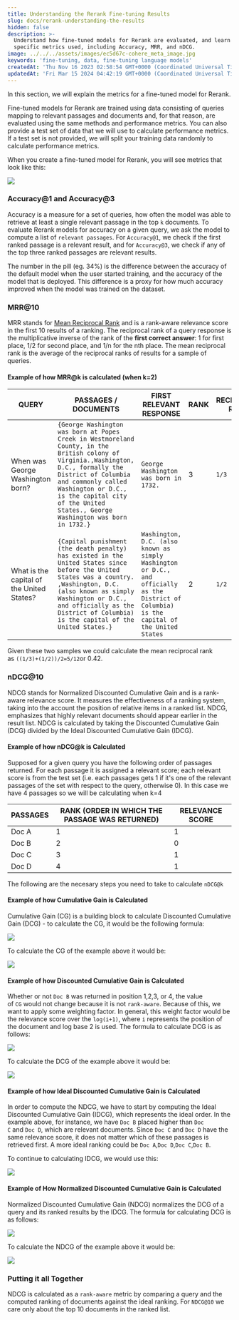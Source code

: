 ```yaml
---
title: Understanding the Rerank Fine-tuning Results
slug: docs/rerank-understanding-the-results
hidden: false
description: >-
  Understand how fine-tuned models for Rerank are evaluated, and learn about the
  specific metrics used, including Accuracy, MRR, and nDCG.
image: ../../../assets/images/ec5d67c-cohere_meta_image.jpg
keywords: 'fine-tuning, data, fine-tuning language models'
createdAt: 'Thu Nov 16 2023 02:58:54 GMT+0000 (Coordinated Universal Time)'
updatedAt: 'Fri Mar 15 2024 04:42:19 GMT+0000 (Coordinated Universal Time)'
---
```

In this section, we will explain the metrics for a fine-tuned model for Rerank.

Fine-tuned models for Rerank are trained using data consisting of queries mapping to relevant passages and documents and, for that reason, are evaluated using the same methods and performance metrics. You can also provide a test set of data that we will use to calculate performance metrics. If a test set is not provided, we will split your training data randomly to calculate performance metrics.

When you create a fine-tuned model for Rerank, you will see metrics that look like this:

<img src='../../../assets/images/98abd8a-rerank_1.png' />


### Accuracy@1 and Accuracy@3

Accuracy is a measure for a set of queries, how often the model was able to retrieve at least a single relevant passage in the top `k` documents. To evaluate Rerank models for accuracy on a given query, we ask the model to compute a list of `relevant passages`. For `Accuracy@1`, we check if the first ranked passage is a relevant result, and for `Accuracy@3`, we check if any of the top three ranked passages are relevant results.

The number in the pill (eg. 34%) is the difference between the accuracy of the default model when the user started training, and the accuracy of the model that is deployed. This difference is a proxy for how much accuracy improved when the model was trained on the dataset.

### MRR@10

MRR stands for [Mean Reciprocal Rank](https://en.wikipedia.org/wiki/Mean_reciprocal_rank) and is a rank-aware relevance score in the first 10 results of a ranking. The reciprocal rank of a query response is the multiplicative inverse of the rank of the **first correct answer**: 1 for first place, 1/2 for second place, and 1/n for the nth place. The mean reciprocal rank is the average of the reciprocal ranks of results for a sample of queries.

#### Example of how MRR@k is calculated (when k=2)

| QUERY                                     | PASSAGES / DOCUMENTS                                                                                                                                                                                                                                                              | FIRST RELEVANT RESPONSE                                                                                                                    | RANK | RECIPROCAL RANK |
| ----------------------------------------- | --------------------------------------------------------------------------------------------------------------------------------------------------------------------------------------------------------------------------------------------------------------------------------- | ------------------------------------------------------------------------------------------------------------------------------------------ | ---- | --------------- |
| When was George Washington born?          | `{George Washington was born at Popes Creek in Westmoreland County, in the British colony of Virginia.,Washington, D.C., formally the District of Columbia and commonly called Washington or D.C., is the capital city of the United States., George Washington was born in 1732.}` | `George Washington was born in 1732.`                                                                                                       | 3    | `1/3`             |
| What is the capital of the United States? | `{Capital punishment (the death penalty) has existed in the United States since before the United States was a country. ,Washington, D.C. (also known as simply Washington or D.C., and officially as the District of Columbia) is the capital of the United States.}`              | `Washington, D.C. (also known as simply Washington or D.C., and officially as the District of Columbia) is the capital of the United States` | 2    | `1/2`             |


Given these two samples we could calculate the mean reciprocal rank as `((1/3)+(1/2))/2=5/12`or 0.42.

### nDCG@10

NDCG stands for Normalized Discounted Cumulative Gain and is a rank-aware relevance score. It measures the effectiveness of a ranking system, taking into the account the position of relative items in a ranked list. NDCG, emphasizes that highly relevant documents should appear earlier in the result list. NDCG is calculated by taking the Discounted Cumulative Gain (DCG) divided by the Ideal Discounted Cumulative Gain (IDCG).

#### Example of how nDCG@k is Calculated

Supposed for a given query you have the following order of passages returned. For each passage it is assigned a relevant score; each relevant score is from the test set (i.e. each passages gets 1 if it's one of the relevant passages of the set with respect to the query, otherwise 0). In this case we have 4 passages so we will be calculating when k=4

| PASSAGES | RANK (ORDER IN WHICH THE PASSAGE WAS RETURNED) | RELEVANCE SCORE |
| -------- | ---------------------------------------------- | --------------- |
| Doc A    | 1                                              | 1               |
| Doc B    | 2                                              | 0               |
| Doc C    | 3                                              | 1               |
| Doc D    | 4                                              | 1               |

The following are the necesary steps you need to take to calculate `nDCG@k`

#### Example of how Cumulative Gain is Calculated

Cumulative Gain (CG) is a building block to calculate Discounted Cumulative Gain (DCG) - to calculate the CG, it would be the following formula:

<img src='../../../assets/images/62829d7-rerank_2.png' />


To calculate the CG of the example above it would be:

<img src='../../../assets/images/85ad329-cumulative_gain.png' />


#### Example of how Discounted Cumulative Gain is Calculated

Whether or not `Doc B` was returned in position 1,2,3, or 4, the value of `CG` would not change because it is not `rank-aware`. Because of this, we want to apply some weighting factor. In general, this weight factor would be the relevance score over the `log(i+1)`, where `i` represents the position of the document and log base 2 is used. The formula to calculate DCG is as follows:

<img src='../../../assets/images/aff7c53-rerank_4.png' />


To calculate the DCG of the example above it would be:

<img src='../../../assets/images/956d281-rerank_5.png' />


#### Example of how Ideal Discounted Cumulative Gain is Calculated

In order to compute the NDCG, we have to start by computing the Ideal Discounted Cumulative Gain (IDCG), which represents the ideal order. In the example above, for instance, we have `Doc B` placed higher than `Doc C` and `Doc D`, which are relevant documents. Since `Doc C` and `Doc D` have the same relevance score, it does not matter which of these passages is retrieved first. A more ideal ranking could be `Doc A`,`Doc D`,`Doc C`,`Doc B`.

To continue to calculating IDCG, we would use this:

<img src='../../../assets/images/a6bcf29-rerank_6.png' />


#### Example of How Normalized Discounted Cumulative Gain is Calculated

Normalized Discounted Cumulative Gain (NDCG) normalizes the DCG of a query and its ranked results by the IDCG. The formula for calculating DCG is as follows:

<img src='../../../assets/images/629c4a1-rerank_7.png' />


To calculate the NDCG of the example above it would be:

<img src='../../../assets/images/f845b40-rerank_8.png' />


### Putting it all Together

NDCG is calculated as a `rank-aware` metric by comparing a query and the computed ranking of documents against the ideal ranking. For `NDCG@10` we care only about the top 10 documents in the ranked list.
